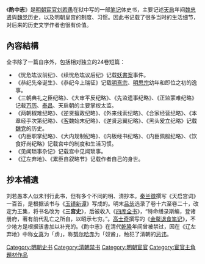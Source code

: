 《'''酌中志'''》是[[明朝|明朝]][[宦官|宦官]][[刘若愚_(明朝宦官)|刘若愚]]在狱中写的一部[[笔记|笔记]]体史书，主要记述[[天启_(明朝)|天启]]年间[[魏忠贤|魏忠贤]]與[[阉党|魏党]]历史，以及明朝皇宫的制度、习惯。因此书记载了很多当时的生活细节，对后来的历史文学作者也很有价值。

==內容結構==
全书除了一篇自序外，包括相对独立的24卷短篇：

*《忧危竑议前纪》、《续忧危竑议后纪》记载[[妖書案|妖書案]]事件。
*《恭纪先帝诞生》、《恭纪今上瑞征》记载[[明熹宗|明熹宗]]、[[崇禎帝|明思宗]]幼年和即位之初的逸事。
*《三朝典礼之臣纪略》、《大审平反纪略》、《先监遗事纪略》、《正监蒙难纪略》记载[[万历|万历]]、[[泰昌|泰昌]]、天启朝的主要掌权太监。
*《两朝椒难纪略》、《逆贤擅政纪略》、《外来线索纪略》、《合家经营纪略》、《本章经手次第纪略》、《[[客氏|客]]魏始末纪略》、《逆贤忌翼纪略》、《黑头爰立纪略》记载[[阉党|魏党]]的历史。
*《内臣职掌纪略》、《大内规制纪略》、《内板经书纪略》、《内臣佩服纪略》、《饮食好尚纪略》记载宫中的制度和生活习惯。
*《见闻琐事杂记》记载宫中见闻琐事。
*《辽左弃地》、《累臣自叙略节》记载作者自己的身世。

==抄本補遺==
刘若愚本人似未刊行此书，但有多个不同的明、清抄本。[[秦兰徵|秦兰徵]]撰写《天启宫词》一百首，是根据该书与《[[玉镜新谭|玉镜新谭]]》写成的。明末[[吕毖|吕毖]]选录了卷十六至卷二十，改定为王集，将书名改为《'''三宫史'''》，后被收入《[[四库全书|四库全书]]》，“特命缮录斯编，登诸册府，著有前代乱亡之所自，以昭示七穷。”。[[高士奇|高士奇]]撰写的《[[金鳌退食笔记|金鳌退食笔记]]》，不少地方是根据该書加以补充的。《酌中志》在清代[[乾隆|乾隆]]年间曾被禁过，因在《辽左弃地》中称[[女真|女真]]为「虏」，称[[努尔哈赤|努尔哈赤]]为「奴酋」，触犯了清朝的[[忌讳|忌讳]]。

{{维基文库|酌中志}}
{{Historical-book-stub}}

[[Category:明朝史书|Category:明朝史书]]
[[Category:清朝禁书|Category:清朝禁书]]
[[Category:明朝宦官|Category:明朝宦官]]
[[Category:宦官主角題材作品|Category:宦官主角題材作品]]